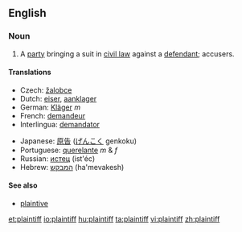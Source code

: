 ==English==
{{wikipedia}}
===Noun===
{{en-noun}}

#A [[party]] bringing a suit in [[civil law]] against a [[defendant]]; accusers.

====Translations====
{{top|party bringing a suit in civil law against a defendant}}
*Czech: [[žalobce]] {{m}}
*Dutch: [[eiser]], [[aanklager]]
*German: [[Kläger]] ''m''
*French: [[demandeur]]
*Interlingua: [[demandator]]
{{mid}}
*Japanese: [[原告]] ([[げんこく]] genkoku)
*Portuguese: [[querelante]] ''m'' & ''f''
*Russian: [[истец]] (ist'éc) {{m}}
*Hebrew: [[המבקש]] (ha'mevakesh)
{{bottom}}

====See also====
*[[plaintive]]

[[et:plaintiff]]
[[io:plaintiff]]
[[hu:plaintiff]]
[[ta:plaintiff]]
[[vi:plaintiff]]
[[zh:plaintiff]]